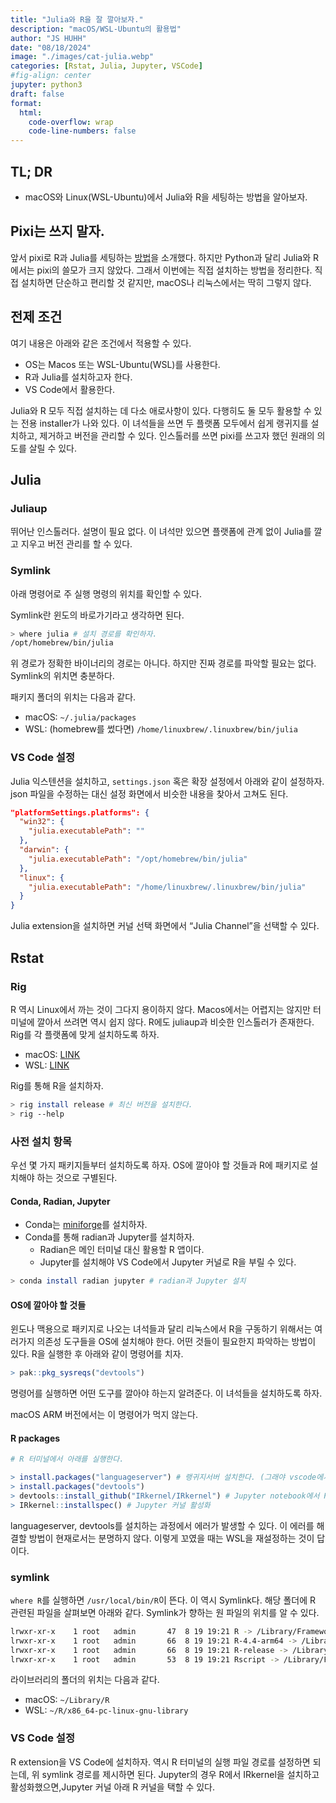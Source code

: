 ```yaml
---
title: "Julia와 R을 잘 깔아보자." 
description: "macOS/WSL-Ubuntu의 활용법"   
author: "JS HUHH"
date: "08/18/2024"
image: "./images/cat-julia.webp"
categories: [Rstat, Julia, Jupyter, VSCode]
#fig-align: center
jupyter: python3
draft: false
format:
  html:
    code-overflow: wrap
    code-line-numbers: false
---
```


## TL; DR

- macOS와 Linux(WSL-Ubuntu)에서 Julia와 R을 세팅하는 방법을 알아보자. 

## Pixi는 쓰지 말자. 

앞서 pixi로 R과 Julia를 세팅하는 [방법](https://blog.lostineconomics.com/posts/computer-tool/2024-04-03-r_with_pixi.html)을 소개했다. 하지만 Python과 달리 Julia와 R에서는 pixi의 쓸모가 크지 않았다. 그래서 이번에는 직접 설치하는 방법을 정리한다. 직접 설치하면 단순하고 편리할 것 같지만, macOS나 리눅스에서는 딱히 그렇지 않다. 

## 전제 조건 

여기 내용은 아래와 같은 조건에서 적용할 수 있다. 

- OS는 Macos 또는 WSL-Ubuntu(WSL)를 사용한다.
- R과 Julia를 설치하고자 한다.
- VS Code에서 활용한다. 

Julia와 R 모두 직접 설치하는 데 다소 애로사항이 있다. 다행히도 둘 모두 활용할 수 있는 전용 installer가 나와 있다. 이 녀석들을 쓰면 두 플랫폼 모두에서 쉽게 랭귀지를 설치하고, 제거하고 버전을 관리할 수 있다. 인스톨러를 쓰면 pixi를 쓰고자 했던 원래의 의도를 살릴 수 있다.   

## Julia 

### Juliaup 

뛰어난 인스톨러다. 설명이 필요 없다. 이 녀석만 있으면 플랫폼에 관계 없이 Julia를 깔고 지우고 버전 관리를 할 수 있다. 

### Symlink

아래 명령어로 주 실행 명령의 위치를 확인할 수 있다. 

:::{.column-margin}
Symlink란 윈도의 바로가기라고 생각하면 된다. 
:::

```bash
> where julia # 설치 경로를 확인하자. 
/opt/homebrew/bin/julia
```

위 경로가 정확한 바이너리의 경로는 아니다. 하지만 진짜 경로를 파악할 필요는 없다. Symlink의 위치면 충분하다. 

패키지 폴더의 위치는 다음과 같다. 

- macOS: `~/.julia/packages`
- WSL: (homebrew를 썼다면) `/home/linuxbrew/.linuxbrew/bin/julia`

### VS Code 설정 

Julia 익스텐션을 설치하고, `settings.json` 혹은 확장 설정에서 아래와 같이 설정하자. json 파일을 수정하는 대신 설정 화면에서 비슷한 내용을 찾아서 고쳐도 된다. 

```json 
"platformSettings.platforms": {
  "win32": {
    "julia.executablePath": ""
  },
  "darwin": {
    "julia.executablePath": "/opt/homebrew/bin/julia"
  },   
  "linux": {
    "julia.executablePath": "/home/linuxbrew/.linuxbrew/bin/julia"
  }
}
```

Julia extension을 설치하면 커널 선택 화면에서 "Julia Channel"을 선택할 수 있다.  

## Rstat 

### Rig 

R 역시 Linux에서 까는 것이 그다지 용이하지 않다. Macos에서는 어렵지는 않지만 터미널에 깔아서 쓰려면 역시 쉽지 않다. R에도 juliaup과 비슷한 인스톨러가 존재한다. Rig를 각 플랫폼에 맞게 설치하도록 하자. 

- macOS: [LINK](https://github.com/r-lib/rig?tab=readme-ov-file#installing-rig-on-macos-)
- WSL: [LINK](https://github.com/r-lib/rig?tab=readme-ov-file#installing-rig-on-linux-)

Rig를 통해 R을 설치하자. 

```bash
> rig install release # 최신 버전을 설치한다.
> rig --help 
```


### 사전 설치 항목 

우선 몇 가지 패키지들부터 설치하도록 하자. OS에 깔아야 할 것들과 R에 패키지로 설치해야 하는 것으로 구별된다. 

#### Conda, Radian, Jupyter 

- Conda는 [miniforge](https://github.com/conda-forge/miniforge?tab=readme-ov-file#unix-like-platforms-mac-os--linux)를 설치하자. 
- Conda를 통해 radian과 Jupyter를 설치하자.
  - Radian은 메인 터미널 대신 활용할 R 앱이다. 
  - Jupyter를 설치해야 VS Code에서 Jupyter 커널로 R을 부릴 수 있다. 

```bash
> conda install radian jupyter # radian과 Jupyter 설치
```

#### OS에 깔아야 할 것들 

윈도나 맥용으로 패키지로 나오는 녀석들과 달리 리눅스에서 R을 구동하기 위해서는 여러가지 의존성 도구들을 OS에 설치해야 한다. 어떤 것들이 필요한지 파악하는 방법이 있다. R을 실행한 후 아래와 같이 명령어를 치자. 

```r
> pak::pkg_sysreqs("devtools")
```

명령어를 실행하면 어떤 도구를 깔아야 하는지 알려준다. 이 녀석들을 설치하도록 하자. 

:::{.column-margin}
macOS ARM 버전에서는 이 명령어가 먹지 않는다. 
:::


#### R packages 

```R
# R 터미널에서 아래를 실행한다. 

> install.packages("languageserver") # 랭귀지서버 설치한다. (그래야 vscode에서 에러 안 뜬다)
> install.packages("devtools")
> devtools::install_github("IRkernel/IRkernel") # Jupyter notebook에서 R을 사용하려면 설치한다.
> IRkernel::installspec() # Jupyter 커널 활성화 
```

:::{.column-margin}
languageserver, devtools를 설치하는 과정에서 에러가 발생할 수 있다. 이 에러를 해결할 방법이 현재로서는 분명하지 않다. 이렇게 꼬였을 때는 WSL을 재설정하는 것이 답이다. 
:::

### symlink

`where R`를 실행하면 `/usr/local/bin/R`이 뜬다. 이 역시 Symlink다. 해당 폴더에 R 관련된 파일을 살펴보면 아래와 같다. Symlink가 향하는 원 파일의 위치를 알 수 있다. 

```bash
lrwxr-xr-x    1 root   admin       47  8 19 19:21 R -> /Library/Frameworks/R.framework/Resources/bin/R
lrwxr-xr-x    1 root   admin       66  8 19 19:21 R-4.4-arm64 -> /Library/Frameworks/R.framework/Versions/4.4-arm64/Resources/bin/R
lrwxr-xr-x    1 root   admin       66  8 19 19:21 R-release -> /Library/Frameworks/R.framework/Versions/4.4-arm64/Resources/bin/R
lrwxr-xr-x    1 root   admin       53  8 19 19:21 Rscript -> /Library/Frameworks/R.framework/Resources/bin/Rscript
```

라이브러리의 폴더의 위치는 다음과 같다. 

- macOS: `~/Library/R`
- WSL: `~/R/x86_64-pc-linux-gnu-library`  

### VS Code 설정 

R extension을 VS Code에 설치하자. 역시 R 터미널의 실행 파일 경로를 설정하면 되는데, 위 symlink 경로를 제시하면 된다. Jupyter의 경우 R에서 IRkernel을 설치하고 활성화했으면,Jupyter 커널 아래 R 커널을 택할 수 있다. 




